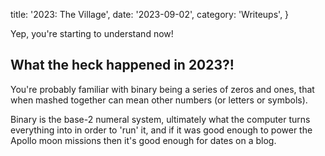   title: '2023: The Village',
  date: '2023-09-02',
  category: 'Writeups',
}


<PostHero metadata={metadata} />

Yep, you're starting to understand now!

## What the heck happened in 2023?!

You're probably familiar with binary being a series of zeros and ones, that
when mashed together can mean other numbers (or letters or symbols).

Binary is the base-2 numeral system, ultimately what the computer turns
everything into in order to 'run' it, and if it was good enough to power the
Apollo moon missions then it's good enough for dates on a blog.
